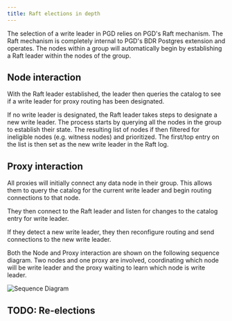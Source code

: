 ```yaml
---
title: Raft elections in depth
---
```


The selection of a write leader in PGD relies on PGD's Raft mechanism. The Raft mechanism is completely internal to PGD's BDR Postgres extension and operates. The nodes within a group will automatically begin by establishing a Raft leader within the nodes of the group. 

## Node interaction

With the Raft leader established, the leader then queries the catalog to see if a write leader for proxy routing has been designated.

If no write leader is designated, the Raft leader takes steps to designate a new write leader. The process starts by querying all the nodes in the group to establish their state. The resulting list of nodes if then filtered for ineligible nodes (e.g. witness nodes) and prioritized. The first/top entry on the list is then set as the new write leader in the Raft log.

## Proxy interaction

All proxies will initially connect any data node in their group. This allows them to query the catalog for the current write leader and begin routing connections to that node.

They then connect to the Raft leader and listen for changes to the catalog entry for write leader.

If they detect a new write leader, they then reconfigure routing and send connections to the new write leader.

Both the Node and Proxy interaction are shown on the following sequence diagram. Two nodes and one proxy are involved, coordinating which node will be write leader and the proxy waiting to learn which node is write leader.

![Sequence Diagram](images/PGD5sequencediagram.png)

## TODO: Re-elections
